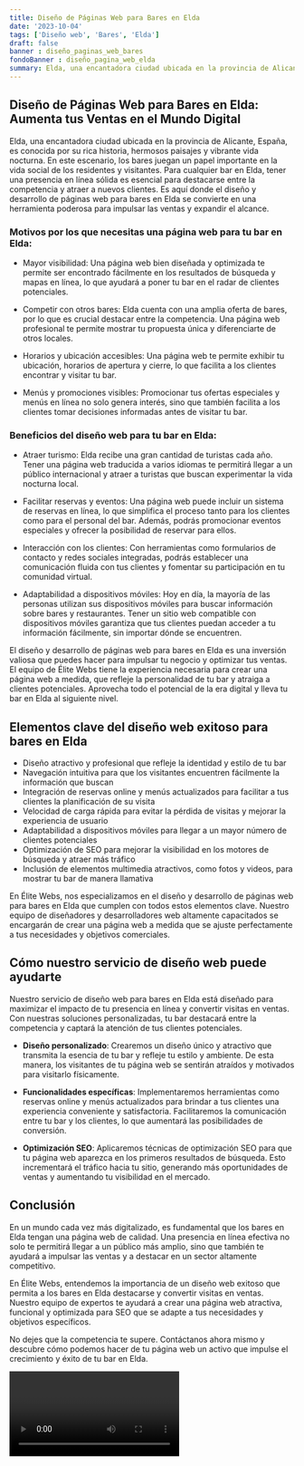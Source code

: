 ```yaml
---
title: Diseño de Páginas Web para Bares en Elda
date: '2023-10-04'
tags: ['Diseño web', 'Bares', 'Elda']
draft: false
banner : diseño_paginas_web_bares
fondoBanner : diseño_pagina_web_elda
summary: Elda, una encantadora ciudad ubicada en la provincia de Alicante, España, es conocida por su rica historia, hermosos paisajes y vibrante vida nocturna. En este escenario, los bares juegan un papel importante en la vida social de los residentes y visitantes. Para cualquier bar en Elda, tener una presencia en línea sólida es esencial para destacarse entre la competencia y atraer a nuevos clientes. Es aquí donde el diseño y desarrollo de páginas web para bares en Elda se convierte en una herramienta poderosa para impulsar las ventas y expandir el alcance.
---
```


## Diseño de Páginas Web para Bares en Elda: Aumenta tus Ventas en el Mundo Digital

Elda, una encantadora ciudad ubicada en la provincia de Alicante, España, es conocida por su rica historia, hermosos paisajes y vibrante vida nocturna. En este escenario, los bares juegan un papel importante en la vida social de los residentes y visitantes. Para cualquier bar en Elda, tener una presencia en línea sólida es esencial para destacarse entre la competencia y atraer a nuevos clientes. Es aquí donde el diseño y desarrollo de páginas web para bares en Elda se convierte en una herramienta poderosa para impulsar las ventas y expandir el alcance.

### Motivos por los que necesitas una página web para tu bar en Elda:

- Mayor visibilidad: Una página web bien diseñada y optimizada te permite ser encontrado fácilmente en los resultados de búsqueda y mapas en línea, lo que ayudará a poner tu bar en el radar de clientes potenciales.

- Competir con otros bares: Elda cuenta con una amplia oferta de bares, por lo que es crucial destacar entre la competencia. Una página web profesional te permite mostrar tu propuesta única y diferenciarte de otros locales.

- Horarios y ubicación accesibles: Una página web te permite exhibir tu ubicación, horarios de apertura y cierre, lo que facilita a los clientes encontrar y visitar tu bar.

- Menús y promociones visibles: Promocionar tus ofertas especiales y menús en línea no solo genera interés, sino que también facilita a los clientes tomar decisiones informadas antes de visitar tu bar.

### Beneficios del diseño web para tu bar en Elda:

- Atraer turismo: Elda recibe una gran cantidad de turistas cada año. Tener una página web traducida a varios idiomas te permitirá llegar a un público internacional y atraer a turistas que buscan experimentar la vida nocturna local.

- Facilitar reservas y eventos: Una página web puede incluir un sistema de reservas en línea, lo que simplifica el proceso tanto para los clientes como para el personal del bar. Además, podrás promocionar eventos especiales y ofrecer la posibilidad de reservar para ellos.

- Interacción con los clientes: Con herramientas como formularios de contacto y redes sociales integradas, podrás establecer una comunicación fluida con tus clientes y fomentar su participación en tu comunidad virtual.

- Adaptabilidad a dispositivos móviles: Hoy en día, la mayoría de las personas utilizan sus dispositivos móviles para buscar información sobre bares y restaurantes. Tener un sitio web compatible con dispositivos móviles garantiza que tus clientes puedan acceder a tu información fácilmente, sin importar dónde se encuentren.

El diseño y desarrollo de páginas web para bares en Elda es una inversión valiosa que puedes hacer para impulsar tu negocio y optimizar tus ventas. El equipo de Élite Webs tiene la experiencia necesaria para crear una página web a medida, que refleje la personalidad de tu bar y atraiga a clientes potenciales. Aprovecha todo el potencial de la era digital y lleva tu bar en Elda al siguiente nivel.

<GifSeo />

<Cta />

## Elementos clave del diseño web exitoso para bares en Elda

- Diseño atractivo y profesional que refleje la identidad y estilo de tu bar
- Navegación intuitiva para que los visitantes encuentren fácilmente la información que buscan
- Integración de reservas online y menús actualizados para facilitar a tus clientes la planificación de su visita
- Velocidad de carga rápida para evitar la pérdida de visitas y mejorar la experiencia de usuario
- Adaptabilidad a dispositivos móviles para llegar a un mayor número de clientes potenciales
- Optimización de SEO para mejorar la visibilidad en los motores de búsqueda y atraer más tráfico
- Inclusión de elementos multimedia atractivos, como fotos y videos, para mostrar tu bar de manera llamativa

En Élite Webs, nos especializamos en el diseño y desarrollo de páginas web para bares en Elda que cumplen con todos estos elementos clave. Nuestro equipo de diseñadores y desarrolladores web altamente capacitados se encargarán de crear una página web a medida que se ajuste perfectamente a tus necesidades y objetivos comerciales.

## Cómo nuestro servicio de diseño web puede ayudarte

Nuestro servicio de diseño web para bares en Elda está diseñado para maximizar el impacto de tu presencia en línea y convertir visitas en ventas. Con nuestras soluciones personalizadas, tu bar destacará entre la competencia y captará la atención de tus clientes potenciales.

- **Diseño personalizado**: Crearemos un diseño único y atractivo que transmita la esencia de tu bar y refleje tu estilo y ambiente. De esta manera, los visitantes de tu página web se sentirán atraídos y motivados para visitarlo físicamente.

- **Funcionalidades específicas**: Implementaremos herramientas como reservas online y menús actualizados para brindar a tus clientes una experiencia conveniente y satisfactoria. Facilitaremos la comunicación entre tu bar y los clientes, lo que aumentará las posibilidades de conversión.

- **Optimización SEO**: Aplicaremos técnicas de optimización SEO para que tu página web aparezca en los primeros resultados de búsqueda. Esto incrementará el tráfico hacia tu sitio, generando más oportunidades de ventas y aumentando tu visibilidad en el mercado.

## Conclusión

En un mundo cada vez más digitalizado, es fundamental que los bares en Elda tengan una página web de calidad. Una presencia en línea efectiva no solo te permitirá llegar a un público más amplio, sino que también te ayudará a impulsar las ventas y a destacar en un sector altamente competitivo.

En Élite Webs, entendemos la importancia de un diseño web exitoso que permita a los bares en Elda destacarse y convertir visitas en ventas. Nuestro equipo de expertos te ayudará a crear una página web atractiva, funcional y optimizada para SEO que se adapte a tus necesidades y objetivos específicos.

No dejes que la competencia te supere. Contáctanos ahora mismo y descubre cómo podemos hacer de tu página web un activo que impulse el crecimiento y éxito de tu bar en Elda.

<Video />

<CtaBot job='Bares' city='Elda'/>

<Gmaps query='Elda+españa+maps' />